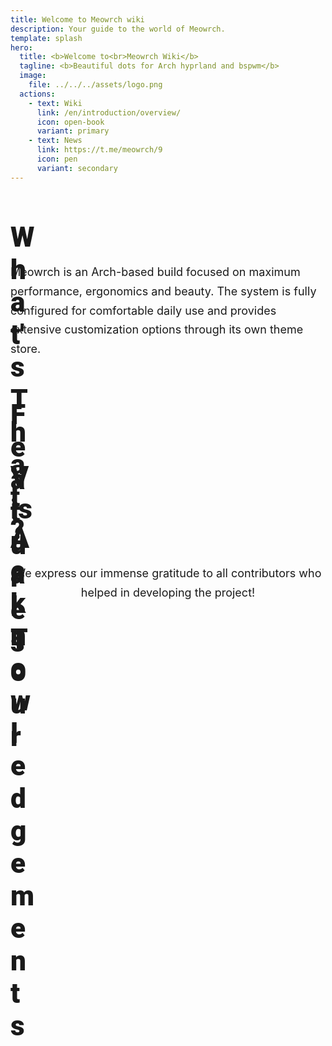 ```yaml
---
title: Welcome to Meowrch wiki
description: Your guide to the world of Meowrch.
template: splash
hero:
  title: <b>Welcome to<br>Meowrch Wiki</b>
  tagline: <b>Beautiful dots for Arch hyprland and bspwm</b>
  image:
    file: ../../../assets/logo.png
  actions:
    - text: Wiki
      link: /en/introduction/overview/
      icon: open-book
      variant: primary
    - text: News
      link: https://t.me/meowrch/9
      icon: pen
      variant: secondary
---
```



<div style="margin-bottom: 3rem;">
  <h1 id="whats-that" style="font-family: 'Roboto', sans-serif; font-weight: 900; font-size: clamp(1.75rem, 1.2rem + 2.6vw, 3rem); color: var(--ctp-text); display: flex; align-items: center; justify-content: flex-start; gap: 0.75rem; margin-bottom: 2rem;">
    <Icon name="information" style="color: var(--ctp-mauve); width: clamp(1.6rem, 1.1rem + 1.8vw, 2.5rem); height: clamp(1.6rem, 1.1rem + 1.8vw, 2.5rem);" />
    What's That?
  </h1>
  <p style="color: var(--ctp-subtext1); font-size: clamp(1rem, 0.96rem + 0.4vw, 1.125rem); line-height: 1.7; max-width: 800px; margin: 0 auto 2rem auto;">
    Meowrch is an Arch-based build focused on maximum performance, ergonomics and beauty.
    The system is fully configured for comfortable daily use and provides extensive customization options through its own theme store.
  </p>
</div>

<div style="margin-top: 4rem; margin-bottom: 3rem;">
  <h1 id="features" style="font-family: 'Roboto', sans-serif; font-weight: 900; font-size: clamp(1.75rem, 1.2rem + 2.6vw, 3rem); color: var(--ctp-text); display: flex; align-items: center; justify-content: flex-start; gap: 0.75rem; margin-bottom: 2rem;">
    <Icon name="rocket" style="color: var(--ctp-mauve); width: clamp(1.6rem, 1.1rem + 1.8vw, 2.5rem); height: clamp(1.6rem, 1.1rem + 1.8vw, 2.5rem);" />
    Features
  </h1>
</div>

<CardGrid stagger>
  <FeatureCard
    icon="setting"
    iconColor="settings"
    title="Full Configuration"
    body="The system is fully configured for comfortable daily use"
  />
  <FeatureCard
    icon="puzzle"
    iconColor="custom"
    title="Customization"
    body="Extensive customization options and custom theme repository"
  />
  <FeatureCard
    icon="rocket"
    iconColor="performance"
    title="Performance"
    body="Hotkeys designed for maximum productivity"
  />
  <FeatureCard
    icon="download"
    iconColor="robot"
    title="Auto Installation"
    body="Automatic system installation and configuration"
  />
  <FeatureCard
    icon="add-document"
    iconColor="package"
    title="Chaotic AUR"
    body="Chaotic AUR support for fast installation of popular AUR packages"
  />
  <FeatureCard
    icon="star"
    iconColor="design"
    title="Modern Design"
    body="Providing continuous and reliable support for successful project work"
  />
</CardGrid>

<div style="margin-top: 4rem; margin-bottom: 3rem;">
  <h1 id="visual-tour" style="font-family: 'Roboto', sans-serif; font-weight: 900; font-size: clamp(1.75rem, 1.2rem + 2.6vw, 3rem); color: var(--ctp-text); display: flex; align-items: center; justify-content: flex-start; gap: 0.75rem; margin-bottom: 2rem;">
    <Icon name="laptop" style="color: var(--ctp-mauve); width: clamp(1.6rem, 1.1rem + 1.8vw, 2.5rem); height: clamp(1.6rem, 1.1rem + 1.8vw, 2.5rem);" />
    Visual Tour
  </h1>
</div>

<CardGrid>
  <ShowcaseCard
    author="Meowrch"
    imageSrc={screenshot1.src}
    src="https://github.com/meowrch/meowrch"
  />
  <ShowcaseCard
    author="Meowrch"
    imageSrc={screenshot2.src}
    src="https://github.com/meowrch/meowrch"
  />
  <ShowcaseCard
    author="Meowrch"
    imageSrc={screenshot3.src}
    src="https://github.com/meowrch/meowrch"
  />
  <ShowcaseCard
    author="Meowrch"
    imageSrc={screenshot4.src}
    src="https://github.com/meowrch/meowrch"
  />
  <ShowcaseCard
    author="Meowrch"
    imageSrc={screenshot5.src}
    src="https://github.com/meowrch/meowrch"
  />
  <ShowcaseCard
    author="Meowrch"
    imageSrc={screenshot6.src}
    src="https://github.com/meowrch/meowrch"
  />
  <ShowcaseCard
    author="Meowrch"
    imageSrc={screenshot7.src}
    src="https://github.com/meowrch/meowrch"
  />
</CardGrid>

<ReviewsSection owner="meowrch" repo="meowrch" category="Reviews" locale="en" headingId="reviews" />

<DonateBlock locale="en" />

<div style="margin-top: 4rem; margin-bottom: 3rem;">
  <h1 id="acknowledgements" style="font-family: 'Roboto', sans-serif; font-weight: 900; font-size: clamp(1.75rem, 1.2rem + 2.6vw, 3rem); color: var(--ctp-text); display: flex; align-items: center; justify-content: flex-start; gap: 0.75rem; margin-bottom: 2rem;">
    <Icon name="heart" style="color: var(--ctp-mauve); width: clamp(1.6rem, 1.1rem + 1.8vw, 2.5rem); height: clamp(1.6rem, 1.1rem + 1.8vw, 2.5rem);" />
    Acknowledgements
  </h1>
  <p style="color: var(--ctp-subtext1); font-size: clamp(1rem, 0.96rem + 0.4vw, 1.125rem); line-height: 1.7; max-width: 800px; margin: 0 auto 2rem auto; text-align: center;">
    We express our immense gratitude to all contributors who helped in developing the project!
  </p>
</div>

<CardGrid>
  <ContributorCard
    username="K1rsN7"
    contribution="Actively participates in project development from the start, helps with development and problem solving."
  />
  <ContributorCard
    username="haru2503"
    contribution="Always ready to help other users and solve community issues."
  />
  <ContributorCard
    username="Redm00us"
    contribution="Expands project boundaries by creating a NixOS version and adapting it to new platforms."
  />
</CardGrid>
